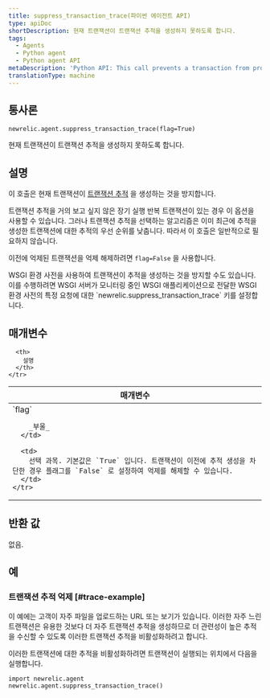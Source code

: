 ```yaml
---
title: suppress_transaction_trace(파이썬 에이전트 API)
type: apiDoc
shortDescription: 현재 트랜잭션이 트랜잭션 추적을 생성하지 못하도록 합니다.
tags:
  - Agents
  - Python agent
  - Python agent API
metaDescription: 'Python API: This call prevents a transaction from producing a transaction trace.'
translationType: machine
---
```


## 통사론

```
newrelic.agent.suppress_transaction_trace(flag=True)
```

현재 트랜잭션이 트랜잭션 추적을 생성하지 못하도록 합니다.

## 설명

이 호출은 현재 트랜잭션이 [트랜잭션 추적](/docs/apm/transactions/transaction-traces/introduction-transaction-traces) 을 생성하는 것을 방지합니다.

트랜잭션 추적을 거의 보고 싶지 않은 장기 실행 반복 트랜잭션이 있는 경우 이 옵션을 사용할 수 있습니다. 그러나 트랜잭션 추적을 선택하는 알고리즘은 이미 최근에 추적을 생성한 트랜잭션에 대한 추적의 우선 순위를 낮춥니다. 따라서 이 호출은 일반적으로 필요하지 않습니다.

이전에 억제된 트랜잭션을 억제 해제하려면 `flag=False` 을 사용합니다.

<Callout variant="tip">
  WSGI 환경 사전을 사용하여 트랜잭션이 추적을 생성하는 것을 방지할 수도 있습니다. 이를 수행하려면 WSGI 서버가 모니터링 중인 WSGI 애플리케이션으로 전달한 WSGI 환경 사전의 특정 요청에 대한 `newrelic.suppress_transaction_trace` 키를 설정합니다.
</Callout>

## 매개변수

<table>
  <thead>
    <tr>
      <th width="25%">
        매개변수
      </th>

      <th>
        설명
      </th>
    </tr>
  </thead>

  <tbody>
    <tr>
      <td>
        `flag`

        _부울_
      </td>

      <td>
        선택 과목. 기본값은 `True` 입니다. 트랜잭션이 이전에 추적 생성을 차단한 경우 플래그를 `False` 로 설정하여 억제를 해제할 수 있습니다.
      </td>
    </tr>
  </tbody>
</table>

## 반환 값

없음.

## 예

### 트랜잭션 추적 억제 [#trace-example]

이 예에는 고객이 자주 파일을 업로드하는 URL 또는 보기가 있습니다. 이러한 자주 느린 트랜잭션은 유용한 것보다 더 자주 트랜잭션 추적을 생성하므로 더 관련성이 높은 추적을 수신할 수 있도록 이러한 트랜잭션 추적을 비활성화하려고 합니다.

이러한 트랜잭션에 대한 추적을 비활성화하려면 트랜잭션이 실행되는 위치에서 다음을 실행합니다.

```
import newrelic.agent
newrelic.agent.suppress_transaction_trace()
```